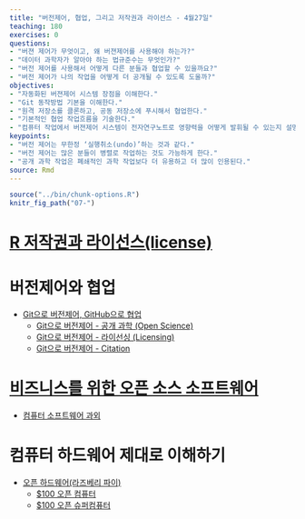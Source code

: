 ```yaml
---
title: "버전제어, 협업, 그리고 저작권과 라이선스 - 4월27일"
teaching: 180
exercises: 0
questions:
- "버젼 제어가 무엇이고, 왜 버젼제어를 사용해야 하는가?"
- "데이터 과학자가 알아야 하는 법규준수는 무엇인가?"
- "버전 제어를 사용해서 어떻게 다른 분들과 협업할 수 있을까요?"
- "버전 제어가 나의 작업을 어떻게 더 공개될 수 있도록 도울까?"
objectives:
- "자동화된 버젼제어 시스템 장점을 이해한다."
- "Git 동작방법 기본을 이해한다."
- "원격 저장소를 클론하고, 공동 저장소에 푸시해서 협업한다."
- "기본적인 협업 작업흐름을 기술한다."
- "컴퓨터 작업에서 버젼제어 시스템이 전자연구노트로 영향력을 어떻게 발휘될 수 있는지 설명한다."
keypoints:
- "버전 제어는 무한정 ‘실행취소(undo)’하는 것과 같다."
- "버전 제어는 많은 분들이 병렬로 작업하는 것도 가능하게 한다."
- "공개 과학 작업은 폐쇄적인 과학 작업보다 더 유용하고 더 많이 인용된다."
source: Rmd
---
```


```r
source("../bin/chunk-options.R")
knitr_fig_path("07-")

```

# [R 저작권과 라이선스(license)](https://statkclee.github.io/data-science/ds-r-license.html)

# 버전제어와 협업

- [Git으로 버전제어, GitHub으로 협업](https://statkclee.github.io/git-novice-kr/)
    - [Git으로 버전제어 - 공개 과학 (Open Science)](https://statkclee.github.io/git-novice-kr/10-open/index.html)
    - [Git으로 버전제어 - 라이선싱 (Licensing)](https://statkclee.github.io/git-novice-kr/11-licensing/index.html)
    - [Git으로 버전제어 - Citation](https://statkclee.github.io/git-novice-kr/12-citation/index.html)

# [비즈니스를 위한 오픈 소스 소프트웨어](http://statkclee.github.io/open-source-for-business/)

- [컴퓨터 소프트웨어 과외](http://statkclee.github.io/open-source-for-business/ch02-tutorial-on-computer-software.html)

# 컴퓨터 하드웨어 제대로 이해하기

- [오픈 하드웨어(라즈베리 파이)](http://statkclee.github.io/raspberry-pi)
    - [$100 오픈 컴퓨터](https://statkclee.github.io/one-page/)   
    - [$100 오픈 슈퍼컴퓨터](https://statkclee.github.io/hpc/)
